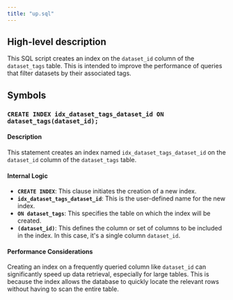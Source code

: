 ```yaml
---
title: "up.sql"
---
```


## High-level description
This SQL script creates an index on the `dataset_id` column of the `dataset_tags` table. 
This is intended to improve the performance of queries that filter datasets by their associated tags.

## Symbols

### `CREATE INDEX idx_dataset_tags_dataset_id ON dataset_tags(dataset_id);`
#### Description
This statement creates an index named `idx_dataset_tags_dataset_id` on the `dataset_id` column of the `dataset_tags` table.

#### Internal Logic
* **`CREATE INDEX`**: This clause initiates the creation of a new index.
* **`idx_dataset_tags_dataset_id`**: This is the user-defined name for the new index.
* **`ON dataset_tags`**: This specifies the table on which the index will be created.
* **`(dataset_id)`**: This defines the column or set of columns to be included in the index. In this case, it's a single column `dataset_id`.

#### Performance Considerations
Creating an index on a frequently queried column like `dataset_id` can significantly speed up data retrieval, especially for large tables. This is because the index allows the database to quickly locate the relevant rows without having to scan the entire table. 
